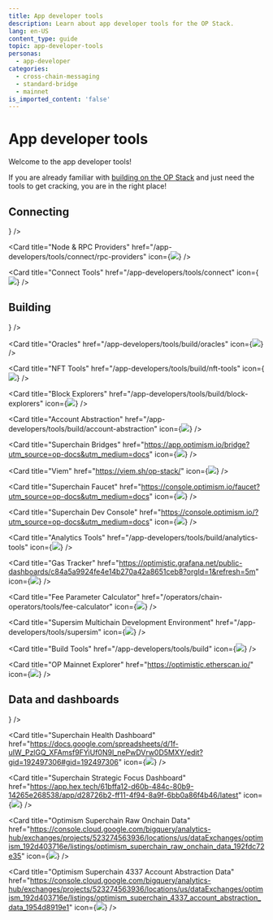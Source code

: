 ```yaml
---
title: App developer tools
description: Learn about app developer tools for the OP Stack.
lang: en-US
content_type: guide
topic: app-developer-tools
personas:
  - app-developer
categories:
  - cross-chain-messaging
  - standard-bridge
  - mainnet
is_imported_content: 'false'
---
```



# App developer tools

Welcome to the app developer tools!

If you are already familiar with [building on the OP Stack](/stack/getting-started) and just need the tools to get cracking, you are in the right place!

## Connecting

<Cards>
  <Card title="Networks and RPC Endpoints" href="/superchain/networks" icon={<img src="/img/icons/shapes.svg" />} />

  <Card title="Node & RPC Providers" href="/app-developers/tools/connect/rpc-providers" icon={<img src="/img/icons/shapes.svg" />} />

  <Card title="Connect Tools" href="/app-developers/tools/connect" icon={<img src="/img/icons/shapes.svg" />} />
</Cards>

## Building

<Cards>
  <Card title="Faucets" href="/app-developers/tools/build/faucets" icon={<img src="/img/icons/shapes.svg" />} />

  <Card title="Oracles" href="/app-developers/tools/build/oracles" icon={<img src="/img/icons/shapes.svg" />} />

  <Card title="NFT Tools" href="/app-developers/tools/build/nft-tools" icon={<img src="/img/icons/shapes.svg" />} />

  <Card title="Block Explorers" href="/app-developers/tools/build/block-explorers" icon={<img src="/img/icons/shapes.svg" />} />

  <Card title="Account Abstraction" href="/app-developers/tools/build/account-abstraction" icon={<img src="/img/icons/shapes.svg" />} />

  <Card title="Superchain Bridges" href="https://app.optimism.io/bridge?utm_source=op-docs&utm_medium=docs" icon={<img src="/img/icons/shapes.svg" />} />

  <Card title="Viem" href="https://viem.sh/op-stack/" icon={<img src="/img/icons/shapes.svg" />} />

  <Card title="Superchain Faucet" href="https://console.optimism.io/faucet?utm_source=op-docs&utm_medium=docs" icon={<img src="/img/icons/shapes.svg" />} />

  <Card title="Superchain Dev Console" href="https://console.optimism.io/?utm_source=op-docs&utm_medium=docs" icon={<img src="/img/icons/shapes.svg" />} />

  <Card title="Analytics Tools" href="/app-developers/tools/build/analytics-tools" icon={<img src="/img/icons/shapes.svg" />} />

  <Card title="Gas Tracker" href="https://optimistic.grafana.net/public-dashboards/c84a5a9924fe4e14b270a42a8651ceb8?orgId=1&refresh=5m" icon={<img src="/img/icons/shapes.svg" />} />

  <Card title="Fee Parameter Calculator" href="/operators/chain-operators/tools/fee-calculator" icon={<img src="/img/icons/shapes.svg" />} />

  <Card title="Supersim Multichain Development Environment" href="/app-developers/tools/supersim" icon={<img src="/img/icons/shapes.svg" />} />

  <Card title="Build Tools" href="/app-developers/tools/build" icon={<img src="/img/icons/shapes.svg" />} />

  <Card title="OP Mainnet Explorer" href="https://optimistic.etherscan.io/" icon={<img src="/img/icons/shapes.svg" />} />
</Cards>

## Data and dashboards

<Cards>
  <Card title="Data and Dashboards" href="/app-developers/tools/data-and-dashboards" icon={<img src="/img/icons/shapes.svg" />} />

  <Card title="Superchain Health Dashboard" href="https://docs.google.com/spreadsheets/d/1f-uIW_PzlGQ_XFAmsf9FYiUf0N9l_nePwDVrw0D5MXY/edit?gid=192497306#gid=192497306" icon={<img src="/img/icons/shapes.svg" />} />

  <Card title="Superchain Strategic Focus Dashboard" href="https://app.hex.tech/61bffa12-d60b-484c-80b9-14265e268538/app/d28726b2-ff11-4f94-8a9f-6bb0a86f4b46/latest" icon={<img src="/img/icons/shapes.svg" />} />

  <Card title="Optimism Superchain Raw Onchain Data" href="https://console.cloud.google.com/bigquery/analytics-hub/exchanges/projects/523274563936/locations/us/dataExchanges/optimism_192d403716e/listings/optimism_superchain_raw_onchain_data_192fdc72e35" icon={<img src="/img/icons/shapes.svg" />} />

  <Card title="Optimism Superchain 4337 Account Abstraction Data" href="https://console.cloud.google.com/bigquery/analytics-hub/exchanges/projects/523274563936/locations/us/dataExchanges/optimism_192d403716e/listings/optimism_superchain_4337_account_abstraction_data_1954d8919e1" icon={<img src="/img/icons/shapes.svg" />} />  
</Cards>
